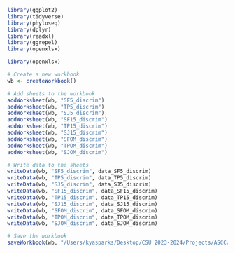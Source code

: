 
```r
library(ggplot2)
library(tidyverse)
library(phyloseq)
library(dplyr)
library(readxl)
library(ggrepel)
library(openxlsx)
```


```r
library(openxlsx)

# Create a new workbook
wb <- createWorkbook()

# Add sheets to the workbook
addWorksheet(wb, "SF5_discrim")
addWorksheet(wb, "TP5_discrim")
addWorksheet(wb, "SJ5_discrim")
addWorksheet(wb, "SF15_discrim")
addWorksheet(wb, "TP15_discrim")
addWorksheet(wb, "SJ15_discrim")
addWorksheet(wb, "SFOM_discrim")
addWorksheet(wb, "TPOM_discrim")
addWorksheet(wb, "SJOM_discrim")

# Write data to the sheets
writeData(wb, "SF5_discrim", data_SF5_discrim)
writeData(wb, "TP5_discrim", data_TP5_discrim)
writeData(wb, "SJ5_discrim", data_SJ5_discrim)
writeData(wb, "SF15_discrim", data_SF15_discrim)
writeData(wb, "TP15_discrim", data_TP15_discrim)
writeData(wb, "SJ15_discrim", data_SJ15_discrim)
writeData(wb, "SFOM_discrim", data_SFOM_discrim)
writeData(wb, "TPOM_discrim", data_TPOM_discrim)
writeData(wb, "SJOM_discrim", data_SJOM_discrim)

# Save the workbook
saveWorkbook(wb, "/Users/kyasparks/Desktop/CSU 2023-2024/Projects/ASCC/ASCC_July2024_USETHIS_ks/16S/16S_Maaslin/Maaslin_discrim_results.xlsx", overwrite = TRUE)
```